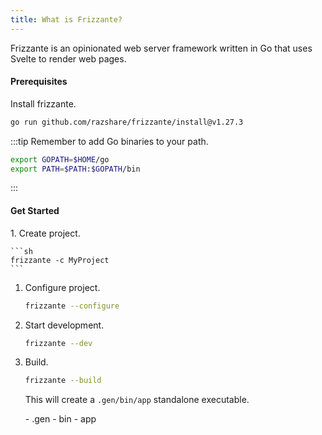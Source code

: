 ```yaml
---
title: What is Frizzante?
---
```



Frizzante is an opinionated web server framework written in Go that uses Svelte to render web pages.

#### Prerequisites

Install frizzante.

```sh
go run github.com/razshare/frizzante/install@v1.27.3
```

:::tip
Remember to add Go binaries to your path.

```sh
export GOPATH=$HOME/go
export PATH=$PATH:$GOPATH/bin
```
:::

#### Get Started

<Steps>
1. Create project.

    ```sh
    frizzante -c MyProject
    ```

1. Configure project.

    ```sh
    frizzante --configure
    ```

1. Start development.

    ```sh
    frizzante --dev
    ```

1. Build.

    ```sh
    frizzante --build
    ```

    This will create a `.gen/bin/app` standalone executable.

    <FileTree>
       - .gen
          - bin
             - app
    </FileTree>
</Steps>